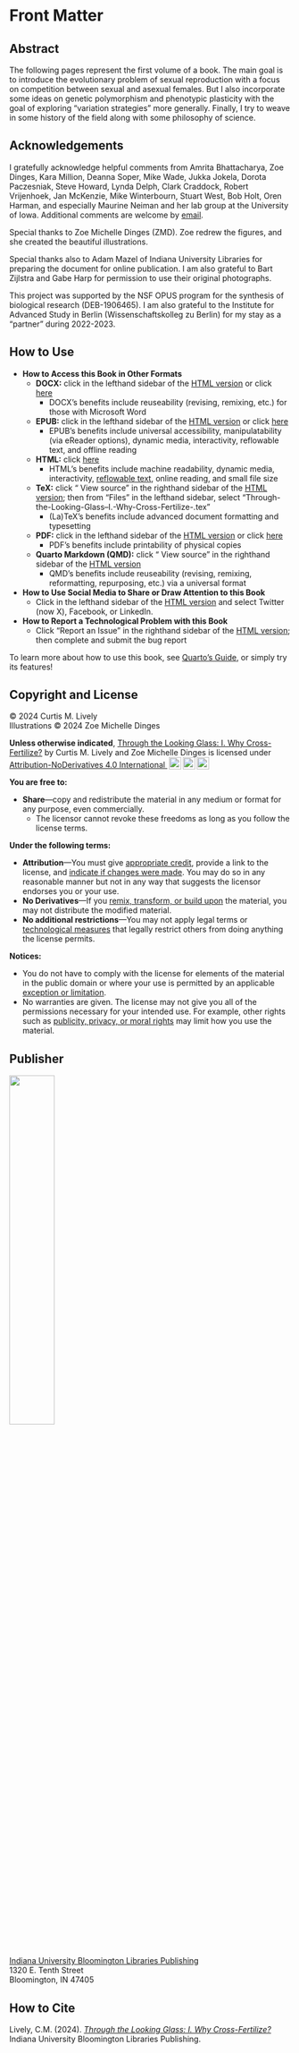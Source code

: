 # Front Matter {.unnumbered}

::: {.content-visible when-format="pdf"}

## Abstract

The following pages represent the first volume of a book. The main goal is to introduce the evolutionary problem of sexual reproduction with a focus on competition between sexual and asexual females. But I also incorporate some ideas on genetic polymorphism and phenotypic plasticity with the goal of exploring "variation strategies" more generally. Finally, I try to weave in some history of the field along with some philosophy of science. 

:::

## Acknowledgements

I gratefully acknowledge helpful comments from Amrita Bhattacharya, Zoe Dinges, Kara Million, Deanna Soper, Mike Wade, Jukka Jokela, Dorota Paczesniak, Steve Howard, Lynda Delph, Clark Craddock, Robert Vrijenhoek, Jan McKenzie, Mike Winterbourn, Stuart West, Bob Holt, Oren Harman, and especially Maurine Neiman and her lab group at the University of Iowa. Additional comments are welcome by [email](mailto:clively@indiana.edu). 

Special thanks to Zoe Michelle Dinges (ZMD). Zoe redrew the figures, and she created the beautiful illustrations. 

Special thanks also to Adam Mazel of Indiana University Libraries for preparing the document for online publication. I am also grateful to Bart Zijlstra and Gabe Harp for permission to use their original photographs.

This project was supported by the NSF OPUS program for the synthesis of biological research (DEB-1906465). I am also grateful to the Institute for Advanced Study in Berlin (Wissenschaftskolleg zu Berlin) for my stay as a "partner" during 2022-2023. 

## How to Use

- **How to Access this Book in Other Formats**
    - **DOCX:** click <i class="bi bi-download"></i> in the lefthand sidebar of the [HTML version](https://iulibscholcomm.github.io/through-the-looking-glass/) or click [here](https://iulibscholcomm.github.io/through-the-looking-glass/Through-the-Looking-Glass--I.-Why-Cross-Fertilize-.docx)
        - DOCX's benefits include reuseability (revising, remixing, etc.) for those with Microsoft Word
    - **EPUB:** click <i class="bi bi-download"></i> in the lefthand sidebar of the [HTML version](https://iulibscholcomm.github.io/through-the-looking-glass/) or click [here](https://iulibscholcomm.github.io/through-the-looking-glass/Through-the-Looking-Glass--I.-Why-Cross-Fertilize-.epub)
        - EPUB's benefits include universal accessibility, manipulatability (via eReader options), dynamic media, interactivity, reflowable text, and offline reading
    - **HTML:** click [here](https://iulibscholcomm.github.io/through-the-looking-glass/)
        - HTML's benefits include machine readability, dynamic media, interactivity, [reflowable text](https://en.wikipedia.org/wiki/Reflowable_document), online reading, and small file size
    - **TeX:** click "<i class="bi bi-github"></i> View source" in the righthand sidebar of the [HTML version](https://iulibscholcomm.github.io/through-the-looking-glass/); then from "Files" in the lefthand sidebar, select "Through-the-Looking-Glass--I.-Why-Cross-Fertilize-.tex" 
        - (La)TeX's benefits include advanced document formatting and typesetting 
    - **PDF:** click <i class="bi bi-download"></i> in the lefthand sidebar of the [HTML version](https://iulibscholcomm.github.io/through-the-looking-glass/) or click [here](https://iulibscholcomm.github.io/through-the-looking-glass/Through-the-Looking-Glass--I.-Why-Cross-Fertilize-.pdf)
        - PDF's benefits include printability of physical copies
    - **Quarto Markdown (QMD):** click "<i class="bi bi-github"></i> View source" in the righthand sidebar of the [HTML version](https://iulibscholcomm.github.io/through-the-looking-glass/)
        - QMD's benefits include reuseability (revising, remixing, reformatting, repurposing, etc.) via a universal format
- **How to Use Social Media to Share or Draw Attention to this Book**
    - Click <i class="bi bi-share"></i> in the lefthand sidebar of the [HTML version](https://iulibscholcomm.github.io/through-the-looking-glass/) and select Twitter (now X), Facebook, or LinkedIn.
- **How to Report a Technological Problem with this Book**
    - Click "Report an Issue" in the righthand sidebar of the [HTML version](https://iulibscholcomm.github.io/through-the-looking-glass/); then complete and submit the bug report

To learn more about how to use this book, see [Quarto's Guide](https://quarto.org/docs/guide/), or simply try its features! 

::: {.content-visible unless-format="pdf"}

## Copyright and License

&copy; 2024 Curtis M. Lively\
Illustrations &copy; 2024 Zoe Michelle Dinges\

<p xmlns:cc="http://creativecommons.org/ns#" xmlns:dct="http://purl.org/dc/terms/"><strong>Unless otherwise indicated</strong>, <a property="dct:title" rel="cc:attributionURL" href="https://iulibscholcomm.github.io/through-the-looking-glass/">Through the Looking Glass: I. Why Cross-Fertilize?</a> by <span property="cc:attributionName">Curtis M. Lively and Zoe Michelle Dinges</span> is licensed under <a href="http://creativecommons.org/licenses/by-nd/4.0/?ref=chooser-v1" target="_blank" rel="license noopener noreferrer" style="display:inline-block;">Attribution-NoDerivatives 4.0 International <img style="height:22px!important;margin-left:3px;vertical-align:text-bottom;" src="https://mirrors.creativecommons.org/presskit/icons/cc.svg?ref=chooser-v1"></img><img style="height:22px!important;margin-left:3px;vertical-align:text-bottom;" src="https://mirrors.creativecommons.org/presskit/icons/by.svg?ref=chooser-v1"></img><img style="height:22px!important;margin-left:3px;vertical-align:text-bottom;" src="https://mirrors.creativecommons.org/presskit/icons/nd.svg?ref=chooser-v1"></img></a></p>

**You are free to:**

- **Share**—copy and redistribute the material in any medium or format for any purpose, even commercially.  
    - The licensor cannot revoke these freedoms as long as you follow the license terms.  

**Under the following terms:**

- **Attribution**—You must give [appropriate credit](https://creativecommons.org/licenses/by-nd/4.0/#ref-appropriate-credit), provide a link to the license, and [indicate if changes were made](https://creativecommons.org/licenses/by-nd/4.0/#ref-indicate-changes). You may do so in any reasonable manner but not in any way that suggests the licensor endorses you or your use.  
- **No Derivatives**—If you [remix, transform, or build upon](https://creativecommons.org/licenses/by-nd/4.0/#ref-some-kinds-of-mods) the material, you may not distribute the modified material.  
- **No additional restrictions**—You may not apply legal terms or [technological measures](https://creativecommons.org/licenses/by-nd/4.0/#ref-technological-measures) that legally restrict others from doing anything the license permits.

**Notices:**

- You do not have to comply with the license for elements of the material in the public domain or where your use is permitted by an applicable [exception or limitation](https://creativecommons.org/licenses/by-nd/4.0/#ref-exception-or-limitation).
- No warranties are given. The license may not give you all of the permissions necessary for your intended use. For example, other rights such as [publicity, privacy, or moral rights](https://creativecommons.org/licenses/by-nd/4.0/#ref-publicity-privacy-or-moral-rights) may limit how you use the material.

## Publisher

![](images/iublpub_logo.png){alt-text="Logo of Indiana University Bloomington Libraries Publishing" width="40%"}\

[Indiana University Bloomington Libraries Publishing](https://libraries.indiana.edu/scholarly-communication)\
1320 E. Tenth Street\
Bloomington, IN 47405

::: 

## How to Cite

Lively, C.M. (2024). [*Through the Looking Glass: I. Why Cross-Fertilize?*](https://doi.org/10.5967/GBD3-KA07) Indiana University Bloomington Libraries Publishing.
